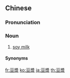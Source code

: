 {{also|豆浆}}
==Chinese==
{{zh-forms|s=豆浆}}

===Pronunciation===
{{zh-pron
|m=dòujiāng,er=y
|c=dau6 zoeng1
|h=pfs=theu-chiông
|mn=xm,qz,tw:tāu-chiuⁿ/zz:tāu-chioⁿ
|w=3deu jian
|cat=n
}}

===Noun===
{{zh-noun}}

# [[soy milk]]

====Synonyms====
{{zh-dial}}

{{zh-cat|Beverages|Intermediate}}

[[fr:豆漿]]
[[ko:豆漿]]
[[ja:豆漿]]
[[th:豆漿]]
